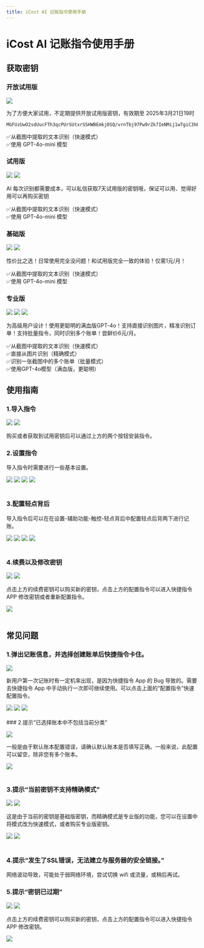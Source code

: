 ```yaml
---
title: iCost AI 记账指令使用手册
---
```


# iCost AI 记账指令使用手册

## 获取密钥

### 开放试用版

[![](https://img.shields.io/badge/🔗-获取指令（0228更新）-orange)](https://www.icloud.com/shortcuts/6b00e0e90c8c4b2ea3ce70a1c2b25125)

为了方便大家试用，不定期提供开放试用版密钥，有效期至 2025年3月21日19时

```
MGFUzUwO2sdUucFTh3qcPUrSUtxrSSHWBEmkj0SQ/vrnTbj97Pw9rZk7IeNMij1wTgiC3hBx1D/In5HtiZsT/DzdD0bYw8iqIDJ/y1POGDxqqKh30NZyaNU+W93wIkni
```

✅从截图中提取的文本识别（快速模式）  
✅使用 GPT-4o-mini 模型

### 试用版

[![](https://img.shields.io/badge/🔗-获取指令（0228更新）-orange)](https://www.icloud.com/shortcuts/6b00e0e90c8c4b2ea3ce70a1c2b25125)
[![](https://img.shields.io/badge/🆓-获取免费试用-seagreen)](xhsdiscover://user/647dbb0d000000001f0068f4)

AI 每次识别都需要成本，可以私信获取7天试用版的密钥哦，保证可以用、觉得好用可以再购买密钥

✅从截图中提取的文本识别（快速模式）  
✅使用 GPT-4o-mini 模型

### 基础版

[![](https://img.shields.io/badge/🔗-获取指令（0228更新）-orange)](https://www.icloud.com/shortcuts/6b00e0e90c8c4b2ea3ce70a1c2b25125)
[![](https://img.shields.io/badge/🏪-续费密钥-gold)](xhsdiscover://goods_detail/67aef100acc82c00017bab79)

性价比之选！日常使用完全没问题！和试用版完全一致的体验！仅需<Highlight color="#25c2a0">1元/月</Highlight>！

✅从截图中提取的文本识别（快速模式）  
✅使用 GPT-4o-mini 模型

### 专业版

[![](https://img.shields.io/badge/🔗-获取指令（0228更新）-orange)](https://www.icloud.com/shortcuts/6b00e0e90c8c4b2ea3ce70a1c2b25125)
[![](https://img.shields.io/badge/🔗-获取批量版指令-blue)](https://www.icloud.com/shortcuts/c34e814c80d9410fbd7fb8798cae1d9f)
[![](https://img.shields.io/badge/🏪-续费密钥-gold)](xhsdiscover://goods_detail/67aef100acc82c00017bab79)

为高级用户设计！使用更聪明的<Highlight color="#1877F2">满血版</Highlight>GPT-4o！支持直接识别图片，精准识别订单！支持批量指令，同时识别多个账单！尝鲜价<Highlight color="#25c2a0">6元/月</Highlight>。

✅从截图中提取的文本识别（快速模式）  
✅直接从图片识别（精确模式）  
✅识别一张截图中的多个账单（批量模式）  
✅使用GPT-4o模型（满血版，更聪明）

## 使用指南

### 1.导入指令

[![](https://img.shields.io/badge/🔗-获取指令（0228更新）-orange)](https://www.icloud.com/shortcuts/6b00e0e90c8c4b2ea3ce70a1c2b25125)
[![](https://img.shields.io/badge/🔗-获取批量版指令-blue)](https://www.icloud.com/shortcuts/c34e814c80d9410fbd7fb8798cae1d9f)

购买或者获取到试用密钥后可以通过上方的两个按钮安装指令。

### 2.设置指令

导入指令时需要进行一些基本设置。


<div style={{display: 'flex', justifyContent: 'space-between'}}>
<img src={settings1} style={{width: '23%'}} />
<img src={settings2} style={{width: '23%'}} />
<img src={settings3} style={{width: '23%'}} />
<img src={settings4} style={{width: '23%'}} />
</div>
<br/>

### 3.配置轻点背后

导入指令后可以在在<Highlight color="#1877F2">设置-辅助功能-触控-轻点背后</Highlight>中配置轻点后背两下进行记账。


<div style={{display: 'flex', justifyContent: 'space-between'}}>
<img src={settings5} style={{width: '23%'}} />
<img src={settings6} style={{width: '23%'}} />
<img src={settings7} style={{width: '23%'}} />
<img src={settings8} style={{width: '23%'}} />
</div>
<br/>

### 4.续费以及修改密钥

[![](https://img.shields.io/badge/🏪-续费密钥-gold)](xhsdiscover://goods_detail/67aef100acc82c00017bab79)
[![](https://img.shields.io/badge/⚙️-配置指令-DarkCyan)](shortcuts://open-shortcut?name=AI%20截图记账)

点击上方的<Highlight color="#1877F2">续费密钥</Highlight>可以购买新的密钥，点击上方的<Highlight color="#1877F2">配置指令</Highlight>可以进入快捷指令 APP 修改密钥或者重新配置指令。


<div style={{display: 'flex', justifyContent: 'space-between'}}>
<img src={settings9} style={{width: '23%'}} />
<div style={{ width: '23%' }}/>
</div>
<br/>

## 常见问题

### 1.弹出记账信息，并选择创建账单后快捷指令卡住。

[![](https://img.shields.io/badge/⚙️-配置指令-DarkCyan)](shortcuts://open-shortcut?name=AI%20截图记账)

新用户第一次记账时有一定机率出现，是因为快捷指令 App 的 Bug 导致的。需要去快捷指令 App 中手动执行一次即可继续使用。可以点击上面的“配置指令”快速配置指令。


<div style={{display: 'flex', justifyContent: 'space-between'}}>
<img src={image1} style={{width: '30%'}} />
<img src={image2} style={{width: '30%'}} />
<img src={image3} style={{width: '30%'}} />
</div>
<br/>
### 2.提示“已选择账本中不包括当前分类”

[![](https://img.shields.io/badge/⚙️-配置指令-DarkCyan)](shortcuts://open-shortcut?name=AI%20截图记账)

一般是由于默认账本配置错误，请确认默认账本是否填写正确。一般来说，此配置可以留空，除非您有多个账本。


<div style={{display: 'flex', justifyContent: 'space-between'}}>
<img src={image4} style={{width: '30%'}} />
</div>
<br/>

### 3.提示“当前密钥不支持精确模式”

[![](https://img.shields.io/badge/⚙️-配置指令-DarkCyan)](shortcuts://open-shortcut?name=AI%20截图记账)
[![](https://img.shields.io/badge/🏪-购买专业版密钥-gold)](xhsdiscover://goods_detail/67aef100acc82c00017bab79)

这是由于当前的密钥是基础版密钥，而精确模式是专业版的功能，您可以在设置中将模式改为快速模式，或者购买专业版密钥。


<div style={{display: 'flex', justifyContent: 'space-between'}}>
<img src={image5} style={{width: '30%'}} />
<img src={image6} style={{width: '30%'}} />
<div style={{ width: '30%' }}/>
</div>
<br/>

### 4.提示“发生了SSL错误，无法建立与服务器的安全链接。”

网络波动导致，可能处于弱网络环境，尝试切换 wifi 或流量，或稍后再试。

### 5.提示“密钥已过期”

[![](https://img.shields.io/badge/🏪-续费密钥-gold)](xhsdiscover://goods_detail/67aef100acc82c00017bab79)
[![](https://img.shields.io/badge/⚙️-配置指令-DarkCyan)](shortcuts://open-shortcut?name=AI%20截图记账)

点击上方的<Highlight color="#1877F2">续费密钥</Highlight>可以购买新的密钥，点击上方的<Highlight color="#1877F2">配置指令</Highlight>可以进入快捷指令 APP 修改密钥。

<div style={{display: 'flex', justifyContent: 'space-between'}}>
<img src={settings9} style={{width: '30%'}} />
<div style={{ width: '30%' }}/>
</div>
<br/>